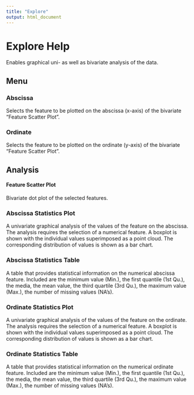 ```yaml
---
title: "Explore"
output: html_document
---
```


# Explore Help
Enables graphical uni- as well as bivariate analysis of the data.

## Menu

### Abscissa
Selects the feature to be plotted on the abscissa (x-axis) of the bivariate "Feature Scatter Plot".

### Ordinate
Selects the feature to be plotted on the ordinate (y-axis) of the bivariate "Feature Scatter Plot".

## Analysis

#### Feature Scatter Plot
Bivariate dot plot of the selected features.

### Abscissa Statistics Plot
A univariate graphical analysis of the values of the feature on the abscissa. The analysis requires the selection of a numerical feature. A boxplot is shown with the individual values superimposed as a point cloud. The corresponding distribution of values is shown as a bar chart.

### Abscissa Statistics Table
A table that provides statistical information on the numerical abscissa feature. Included are the minimum value (Min.), the first quantile (1st Qu.), the media, the mean value, the third quartile (3rd Qu.), the maximum value (Max.), the number of missing values (NA's).

### Ordinate Statistics Plot
A univariate graphical analysis of the values of the feature on the ordinate. The analysis requires the selection of a numerical feature. A boxplot is shown with the individual values superimposed as a point cloud. The corresponding distribution of values is shown as a bar chart.

### Ordinate Statistics Table
A table that provides statistical information on the numerical ordinate feature. Included are the minimum value (Min.), the first quantile (1st Qu.), the media, the mean value, the third quartile (3rd Qu.), the maximum value (Max.), the number of missing values (NA's).



